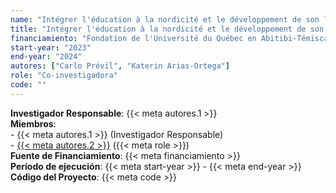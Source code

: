 ```yaml
---
name: "Intégrer l'éducation à la nordicité et le développement de son lieu dans les référentiels de la formation à l'écocitoyenneté: Enjeux et perspectives."
title: "Intégrer l'éducation à la nordicité et le développement de son lieu dans les référentiels de la formation à l'écocitoyenneté: Enjeux et perspectives."
financiamiento: "Fondation de l'Université du Québec en Abitibi-Témiscamingue / Fonds institutionnel de recherche-Création (FIRC)"
start-year: "2023"
end-year: "2024"
autores: ["Carlo Prévil", "Katerin Arias-Ortega"]
role: "Co-investigadora"
code: ""
---
```

**Investigador Responsable**: {{< meta autores.1 >}}  
**Miembros**:  
  - {{< meta autores.1 >}} (Investigador Responsable)  
  - [{{< meta autores.2 >}}](../members/current/Katerin Arias-Ortega.qmd) ({{< meta role >}})  
**Fuente de Financiamiento**: {{< meta financiamiento >}}  
**Período de ejecución**: {{< meta start-year >}} - {{< meta end-year >}}  
**Código del Proyecto**: {{< meta code >}} 